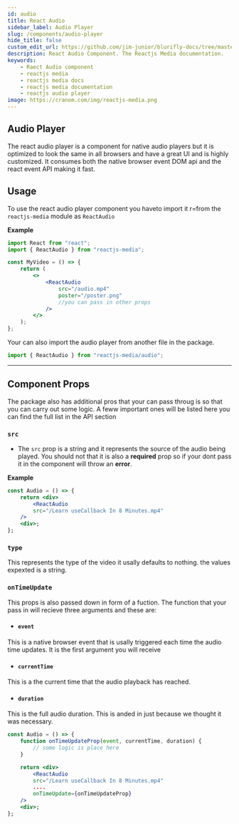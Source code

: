 ```yaml
---
id: audio
title: React Audio
sidebar_label: Audio Player
slug: /components/audio-player
hide_title: false
custom_edit_url: https://github.com/jim-junior/blurifly-docs/tree/master/reactjs-media/audio.mdx
description: React Audio Component. The Reactjs Media documentation.
keywords:
    - Raect Audio component
    - reactjs media
    - reactjs media docs
    - reactjs media documentation
    - reactjs audio player
image: https://cranom.com/img/reactjs-media.png
---
```


## Audio Player

The react audio player is a component for native audio players but it is optimized to look the same in all browsers and have a great UI and is highly customized.
It consumes both the native browser event DOM api and the react event API making it fast.

## Usage

To use the react audio player component you haveto import it r=from the `reactjs-media` module as `ReactAudio`

**Example**

```jsx
import React from "react";
import { ReactAudio } from "reactjs-media";

const MyVideo = () => {
	return (
		<>
			<ReactAudio
				src="/audio.mp4"
				poster="/poster.png"
				//you can pass in other props
			/>
		</>
	);
};
```

Your can also import the audio player from another file in the package.

```jsx
import { ReactAudio } from "reactjs-media/audio";
```

---

## Component Props

The package also has additional pros that your can pass throug is so that you can carry out some logic. A feww important ones will be listed here you can find the full list in the API section

### `src`

-   The `src` prop is a string and it represents the source of the audio being played. You should not that it is also a **required** prop so if your dont pass it in the component will throw an **error**.

**Example**

```jsx {4}
const Audio = () => {
	return <div>
        <ReactAudio
        src="/Learn useCallback In 8 Minutes.mp4"
    />
    <div>;
};
```

### `type`

This represents the type of the video it usally defaults to nothing. the values expexted is a string.

### `onTimeUpdate`

This props is also passed down in form of a fuction. The function that your pass in will recieve three arguments and these are:

-   #### `event`

This is a native browser event that is usally triggered each time the audio time updates. It is the first argument you will receive

-   #### `currentTime`

This is a the current time that the audio playback has reached.

-   #### `duration`

This is the full audio duration. This is anded in just because we thought it was necessary.

```jsx {10}
const Audio = () => {
    function onTimeUpdateProp(event, currentTime, duration) {
        // some logic is place here
    }

	return <div>
        <ReactAudio
        src="/Learn useCallback In 8 Minutes.mp4"
        ....
        onTimeUpdate={onTimeUpdateProp}
    />
    <div>;
};
```
